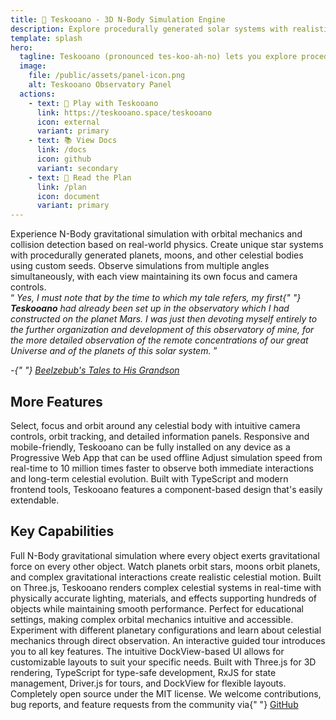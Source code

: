```yaml
---
title: 🔭 Teskooano - 3D N-Body Simulation Engine
description: Explore procedurally generated solar systems with realistic physics.
template: splash
hero:
  tagline: Teskooano (pronounced tes-koo-ah-no) lets you explore procedurally generated solar systems with realistic physics, time-lapse control and other simulation features - all 3D with multiple viewports!
  image:
    file: /public/assets/panel-icon.png
    alt: Teskooano Observatory Panel
  actions:
    - text: 🔭 Play with Teskooano
      link: https://teskooano.space/teskooano
      icon: external
      variant: primary
    - text: 📚 View Docs
      link: /docs
      icon: github
      variant: secondary
    - text: 📖 Read the Plan
      link: /plan
      icon: document
      variant: primary
---
```



<div class="homepage-video">
  <VideoDisplay
    videos={[
      {
        src: "/video/orbit-video.mp4",
        type: "video/webm",
        altText: "A video of two stars in Orbit in Teskooano",
      },
      {
        src: "/video/terrestrial-moon.webm",
        type: "video/webm",
        altText: "A video of a moon in orbit of a terrestrial in Teskooano",
      },
      {
        src: "/plan/00003/00003-3.webm",
        type: "video/webm",
        altText:
          "A video of a planet shader editor on a terrestrial planet with multiple views",
      },
    ]}
    initialAutoplay={true}
    loopSlideshow={false}
    showNativeControls={false}
    aspectRatio="16/9"
    id="hero-video-slideshow"
  />
  <section class="video-items">
    <Card title="'Realistic Physics'" icon="star">
      Experience N-Body gravitational simulation with orbital mechanics and
      collision detection based on real-world physics.
    </Card>
    <Card title="Procedural Generation" icon="random">
      Create unique star systems with procedurally generated planets, moons, and
      other celestial bodies using custom seeds.
    </Card>
    <Card title="Multi-View Experience" icon="open-book">
      Observe simulations from multiple angles simultaneously, with each view
      maintaining its own focus and camera controls.
    </Card>
  </section>
</div>

<Card title="">
  <q>
    <em>
      Yes, I must note that by the time to which my tale refers, my first{" "}
      <strong>Teskooano</strong> had already been set up in the observatory
      which I had constructed on the planet Mars. I was just then devoting
      myself entirely to the further organization and development of this
      observatory of mine, for the more detailed observation of the remote
      concentrations of our great Universe and of the planets of this solar
      system.
    </em>
  </q>
  <p>
    <em>
      -{" "}
      <a
        href="https://en.wikipedia.org/wiki/Beelzebub%27s_Tales_to_His_Grandson"
        target="_blank"
      >
        Beelzebub's Tales to His Grandson
      </a>
    </em>
  </p>
</Card>

## More Features

<CardGrid>
  <Card title="Intuitive Controls" icon="setting">
    Select, focus and orbit around any celestial body with intuitive camera
    controls, orbit tracking, and detailed information panels.
  </Card>
  <Card title="Offline-First PWA" icon="phone">
    Responsive and mobile-friendly, Teskooano can be fully installed on any
    device as a Progressive Web App that can be used offline
  </Card>
  <Card title="Dynamic Time Control" icon="rocket">
    Adjust simulation speed from real-time to 10 million times faster to observe
    both immediate interactions and long-term celestial evolution.
  </Card>
  <Card title="Modular Architecture" icon="approve-check-circle">
    Built with TypeScript and modern frontend tools, Teskooano features a
    component-based design that's easily extendable.
  </Card>
</CardGrid>

## Key Capabilities

<CardGrid>
  <Card title="Accurate Celestial Physics" icon="puzzle">
    Full N-Body gravitational simulation where every object exerts gravitational
    force on every other object. Watch planets orbit stars, moons orbit planets,
    and complex gravitational interactions create realistic celestial motion.
  </Card>
  <Card title="Real-time Visualization" icon="seti:lua">
    Built on Three.js, Teskooano renders complex celestial systems in real-time
    with physically accurate lighting, materials, and effects supporting
    hundreds of objects while maintaining smooth performance.
  </Card>
  <Card title="Interactive Learning Platform" icon="open-book">
    Perfect for educational settings, making complex orbital mechanics intuitive
    and accessible. Experiment with different planetary configurations and learn
    about celestial mechanics through direct observation.
  </Card>
  <Card title="Seamless User Experience" icon="rocket">
    An interactive guided tour introduces you to all key features. The intuitive
    DockView-based UI allows for customizable layouts to suit your specific
    needs.
  </Card>
  <Card title="Open Technology Stack" icon="laptop">
    Built with Three.js for 3D rendering, TypeScript for type-safe development,
    RxJS for state management, Driver.js for tours, and DockView for flexible
    layouts.
  </Card>
  <Card title="Open Source & Community Driven" icon="github">
    Completely open source under the MIT license. We welcome contributions, bug
    reports, and feature requests from the community via{" "}
    <a href="https://github.com/tanepiper/teskooano" target="_blank">
      GitHub
    </a>
  </Card>
</CardGrid>
